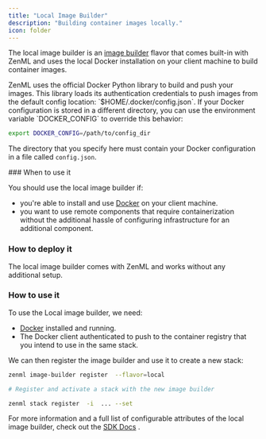 ```yaml
---
title: "Local Image Builder"
description: "Building container images locally."
icon: folder
---
```


The local image builder is an [image builder](/latest/versions/0.66.0/stack-components/image-builders) flavor that comes built-in with ZenML and uses the local Docker installation on your client machine to build container images.

<Info>
  ZenML uses the official Docker Python library to build and push your images. This library loads its authentication credentials to push images from the default config location: `$HOME/.docker/config.json`. If your Docker configuration is stored in a different directory, you can use the environment variable `DOCKER_CONFIG` to override this behavior:

```bash
export DOCKER_CONFIG=/path/to/config_dir
```

The directory that you specify here must contain your Docker configuration in a file called `config.json`.

</Info>
### When to use it

You should use the local image builder if:

* you're able to install and use [Docker](https://www.docker.com) on your client machine.
* you want to use remote components that require containerization without the additional hassle of configuring infrastructure for an additional component.

### How to deploy it

The local image builder comes with ZenML and works without any additional setup.

### How to use it

To use the Local image builder, we need:

* [Docker](https://www.docker.com) installed and running.
* The Docker client authenticated to push to the container registry that you intend to use in the same stack.

We can then register the image builder and use it to create a new stack:

```bash
zenml image-builder register  --flavor=local

# Register and activate a stack with the new image builder

zenml stack register  -i  ... --set
```

For more information and a full list of configurable attributes of the local image builder, check out the [SDK Docs](https://sdkdocs.zenml.io/latest/core%5Fcode%5Fdocs/core-image%5Fbuilders/#zenml.image%5Fbuilders.local%5Fimage%5Fbuilder.LocalImageBuilder) .
